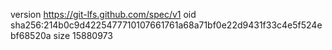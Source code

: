 version https://git-lfs.github.com/spec/v1
oid sha256:214b0c9d4225477710107661761a68a71bf0e22d9431f33c4e5f524ebf68520a
size 15880973
